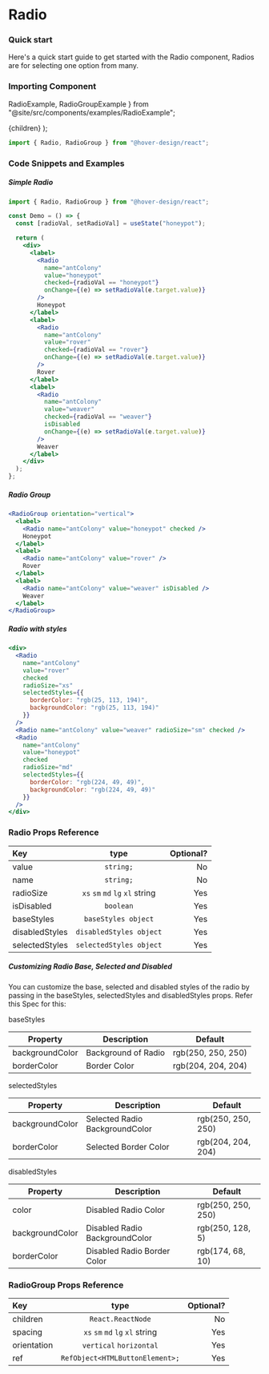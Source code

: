 # Radio

### Quick start

Here's a quick start guide to get started with the Radio component, Radios are for selecting one option from many.

### Importing Component

  RadioExample,
  RadioGroupExample
} from "@site/src/components/examples/RadioExample";

  <Card variant="shadow">{children}</Card>
);

```jsx
import { Radio, RadioGroup } from "@hover-design/react";
```

### Code Snippets and Examples

##### Simple Radio

```jsx
import { Radio, RadioGroup } from "@hover-design/react";

const Demo = () => {
  const [radioVal, setRadioVal] = useState("honeypot");

  return (
    <div>
      <label>
        <Radio
          name="antColony"
          value="honeypot"
          checked={radioVal == "honeypot"}
          onChange={(e) => setRadioVal(e.target.value)}
        />
        Honeypot
      </label>
      <label>
        <Radio
          name="antColony"
          value="rover"
          checked={radioVal == "rover"}
          onChange={(e) => setRadioVal(e.target.value)}
        />
        Rover
      </label>
      <label>
        <Radio
          name="antColony"
          value="weaver"
          checked={radioVal == "weaver"}
          isDisabled
          onChange={(e) => setRadioVal(e.target.value)}
        />
        Weaver
      </label>
    </div>
  );
};
```

<RadioContainer>
  <RadioGroupExample />
</RadioContainer>

##### Radio Group

```jsx
<RadioGroup orientation="vertical">
  <label>
    <Radio name="antColony" value="honeypot" checked />
    Honeypot
  </label>
  <label>
    <Radio name="antColony" value="rover" />
    Rover
  </label>
  <label>
    <Radio name="antColony" value="weaver" isDisabled />
    Weaver
  </label>
</RadioGroup>
```

<RadioContainer>
  <RadioGroupExample radioGroupProps={{ orientation: "vertical" }} />
</RadioContainer>

##### Radio with styles

```jsx
<div>
  <Radio
    name="antColony"
    value="rover"
    checked
    radioSize="xs"
    selectedStyles={{
      borderColor: "rgb(25, 113, 194)",
      backgroundColor: "rgb(25, 113, 194)"
    }}
  />
  <Radio name="antColony" value="weaver" radioSize="sm" checked />
  <Radio
    name="antColony"
    value="honeypot"
    checked
    radioSize="md"
    selectedStyles={{
      borderColor: "rgb(224, 49, 49)",
      backgroundColor: "rgb(224, 49, 49)"
    }}
  />
</div>
```

<RadioContainer>
  <RadioExample
    checked
    radioSize="xs"
    selectedStyles={{
      borderColor: "rgb(25, 113, 194)",
      backgroundColor: "rgb(25, 113, 194)"
    }}
  />
  <RadioExample radioSize="sm" checked />
  <RadioExample
    checked
    radioSize="md"
    selectedStyles={{
      borderColor: "rgb(224, 49, 49)",
      backgroundColor: "rgb(224, 49, 49)"
    }}
  />
</RadioContainer>

### Radio Props Reference

| Key            |              type               | Optional? |
| :------------- | :-----------------------------: | --------: |
| value          |            `string;`            |        No |
| name           |            `string;`            |        No |
| radioSize      | `xs` `sm` `md` `lg` `xl` string |       Yes |
| isDisabled     |            `boolean`            |       Yes |
| baseStyles     |       `baseStyles object`       |       Yes |
| disabledStyles |     `disabledStyles object`     |       Yes |
| selectedStyles |     `selectedStyles object`     |       Yes |

##### Customizing Radio Base, Selected and Disabled

You can customize the base, selected and disabled styles of the radio by passing in the baseStyles, selectedStyles and disabledStyles props. Refer this Spec for this:

baseStyles

| Property        | Description         | Default            |
| --------------- | ------------------- | ------------------ |
| backgroundColor | Background of Radio | rgb(250, 250, 250) |
| borderColor     | Border Color        | rgb(204, 204, 204) |

selectedStyles

| Property        | Description                    | Default            |
| --------------- | ------------------------------ | ------------------ |
| backgroundColor | Selected Radio BackgroundColor | rgb(250, 250, 250) |
| borderColor     | Selected Border Color          | rgb(204, 204, 204) |

disabledStyles

| Property        | Description                    | Default            |
| --------------- | ------------------------------ | ------------------ |
| color           | Disabled Radio Color           | rgb(250, 250, 250) |
| backgroundColor | Disabled Radio BackgroundColor | rgb(250, 128, 5)   |
| borderColor     | Disabled Radio Border Color    | rgb(174, 68, 10)   |

### RadioGroup Props Reference

| Key         |              type               | Optional? |
| :---------- | :-----------------------------: | --------: |
| children    |        `React.ReactNode`        |        No |
| spacing     | `xs` `sm` `md` `lg` `xl` string |       Yes |
| orientation |     `vertical` `horizontal`     |       Yes |
| ref         | `RefObject<HTMLButtonElement>;` |       Yes |

